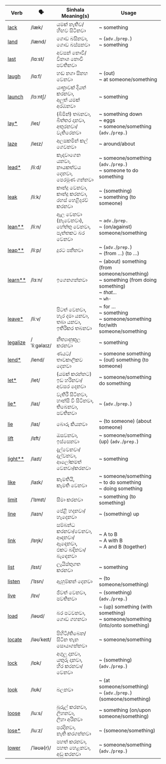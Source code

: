 | Verb      | 🗣️            | Sinhala Meaning(s)                          | Usage                                                        |
| --------- | ------------ | ------------------------------------------- | ------------------------------------------------------------------------ |
| <a href="/essential-verbs/l/examples#lack">lack</a>      | /læk/        | යමක් නැතිව/හිඟව සිටිනවා                            | ~ something                                                                    |
| <a href="/essential-verbs/l/examples#land">land</a>      | /lænd/       | ගොඩ බසිනවා,<br/>ගොඩ බස්සනවා                        | ~ (`adv.`/`prep.`)<br/>~ something                                                 |
| <a href="/essential-verbs/l/examples#last">last</a>      | /lɑːst/      | අවසන් නොවී/විනාශ නොවී පවතිනවා                        |                                                                          |
| <a href="/essential-verbs/l/examples#laugh">laugh</a>     | /lɑːf/       | හඬ නගා සිනහ වෙනවා                               | ~ (out)<br/>~ at someone/something                                                     |
| <a href="/essential-verbs/l/examples#launch">launch</a>    | /lɔːntʃ/     | යාත්‍රාවක් දියත් කරනවා,<br/>අලුත් යමක් අරඹනවා            | ~ something                                                                    |
| <a href="/essential-verbs/l/examples#lay">lay\*</a>     | /leɪ/        | (බිමින්) තබනවා,<br/>බිත්තර දානවා,<br/>අතුරනවා/වැතිරෙනවා        | ~ something down<br/>~ eggs<br/>~ someone/something (`adv.`/`prep.`)                             |
| <a href="/essential-verbs/l/examples#laze">laze</a>      | /leɪz/       | අලසකමින් කල් ගෙවනවා                              | ~ around/about                                                           |
| <a href="/essential-verbs/l/examples#lead">lead\*</a>    | /liːd/       | කැඳවාගෙන යනවා,<br/>නායකත්වය දෙනවා,<br/>පෙරමුණ ගන්නවා      | ~ someone/something (`adv.`/`prep.`)<br/>~ someone to do something                                 |
| <a href="/essential-verbs/l/examples#leak">leak</a>      | /liːk/       | කාන්දු වෙනවා,<br/>කාන්දු කරනවා,<br/>රහස් හෙළිදරව් කරනවා           | ~ (something)<br/>~ something (to someone)                                                   |
| <a href="/essential-verbs/l/examples#lean">lean\*\*</a>  | /liːn/       | ඇල වෙනවා (නැවෙනවා),<br/>හේත්තු වෙනවා,<br/>පැත්තකට බර වෙනවා  | ~ `adv.`/`prep.`<br/>~ (on/against) someone/something                                   |
| <a href="/essential-verbs/l/examples#leap">leap\*\*</a>  | /liːp/       | දුරට පනිනවා                                    | ~ (`adv.`/`prep.`)<br/>~ (from …) (to …)                                  |
| <a href="/essential-verbs/l/examples#learn">learn\*\*</a> | /lɜːn/       | ඉගෙනගන්නවා                                     | ~ (about) something (from someone/something)<br/>~ something (from doing something)<br/>~ *that...*<br/>~ `wh-` |
| <a href="/essential-verbs/l/examples#leave">leave\*</a>   | /liːv/       | පිටත් වෙනවා,<br/>හැර දමා යනවා,<br/>තබා යනවා,<br/>ඉතිරිකර තබනවා   | ~ for …<br/>~ something<br/>~ someone/something for/with someone/something                              |
| <a href="/essential-verbs/l/examples#legalize">legalize</a>  | /ˈliːɡəlaɪz/ | නීත්‍යානුකූල කරනවා                                 | ~ something                                                                    |
| <a href="/essential-verbs/l/examples#lend">lend\*</a>    | /lend/       | ණයට/තාවකාලිකව දෙනවා                              | ~ someone something<br/>~ (out) something (to someone)                                         |
| <a href="/essential-verbs/l/examples#let">let\*</a>     | /let/        | (යමක් කරන්නට) ඉඩ හරිනවා/අවසර දෙනවා                | ~ someone/something do something                                                          |
| <a href="/essential-verbs/l/examples#lie">lie\*</a>     | /laɪ/        | වැතිරී සිටිනවා,<br/>හාන්සි වී සිටිනවා,<br/>තිබෙනවා,<br/>පවතිනවා           | ~ (`adv.`/`prep.`)                                                           |
| <a href="/essential-verbs/l/examples#lie">lie</a>       | /laɪ/        | බොරු කියනවා                                     | ~ (to someone) (about someone)                                                     |
| <a href="/essential-verbs/l/examples#lift">lift</a>      | /lɪft/       | ඔසවනවා,<br/>ඉස්සෙනවා                             | ~ someone/something (up) (`adv.`/`prep.`)                                               |
| <a href="/essential-verbs/l/examples#light">light\*\*</a> | /laɪt/       | දැල්වෙනවා/දල්වනවා,<br/>ආලෝකමත් වෙනවා/කරනවා                 | ~ something                                                                    |
| <a href="/essential-verbs/l/examples#like">like</a>      | /laɪk/       | කැමතියි,<br/>කැමති වෙනවා                            | ~ someone/something<br/>~ to do something<br/>~ doing something                                 |
| <a href="/essential-verbs/l/examples#limit">limit</a>     | /ˈlɪmɪt/     | සීමා කරනවා                                     | ~ something (to something)                                                           |
| <a href="/essential-verbs/l/examples#line">line</a>      | /laɪn/       | පේළි හදනවා/හැදෙනවා                                | ~ (something) up                                                               |
| <a href="/essential-verbs/l/examples#link">link</a>      | /lɪŋk/       | සම්බන්ධ කරනවා/වෙනවා,<br/>ආඳනවා/ඈඳෙනවා,<br/>එකට බඳිනවා/බැඳෙනවා | ~ A to B<br/>~ A with B<br/>~ A and B (together)                               |
| <a href="/essential-verbs/l/examples#list">list</a>      | /lɪst/       | ලැයිස්තුගත කරනවා                                 | ~ something                                                                    |
| <a href="/essential-verbs/l/examples#listen">listen</a>    | /ˈlɪsn/      | ඇහුම්කන් දෙනවා                                   | ~ (to someone/something)                                                            |
| <a href="/essential-verbs/l/examples#live">live</a>      | /lɪv/        | ජීවත් වෙනවා,<br/>පවතිනවා                              | ~ (something) (`adv.`/`prep.`)                                                     |
| <a href="/essential-verbs/l/examples#load">load</a>      | /ləʊd/       | බර පටවනවා,<br/>ගොඩ ගහනවා                        | ~ (up) something (with something)<br/>~ someone/something (into/onto something)                          |
| <a href="/essential-verbs/l/examples#locate">locate</a>    | /ləʊˈkeɪt/   | පිහිටි/තිබෙන/සිටින තැන සොයාගන්නවා                       | ~ someone/something                                                                 |
| <a href="/essential-verbs/l/examples#lock">lock</a>      | /lɒk/        | අගුලු දානවා,<br/>යතුරු දානවා,<br/>හිර කරනවා/වෙනවා         | ~ (something) (`adv.`/`prep.`)                                                     |
| <a href="/essential-verbs/l/examples#look">look</a>      | /lʊk/        | බලනවා                                        | ~ (at someone/something)<br/>~ (`adv.`/`prep.`) (someone/something)                                |
| <a href="/essential-verbs/l/examples#loose">loose</a>     | /luːs/       | බුරුල් කරනවා,<br/>ලිහනවා,<br/>ලිහා අරිනවා                  | ~ something (on/upon someone/something)                                                   |
| <a href="/essential-verbs/l/examples#lose">lose\*</a>    | /luːz/       | පරදිනවා,<br/>නැති කරගන්නවා                         | ~ (someone/something)                                                               |
| <a href="/essential-verbs/l/examples#lower">lower</a>     | /ˈləʊə(r)/   | පහත් කරනවා,<br/>පහත හෙළනවා,<br/>අඩු කරනවා           | ~ someone/something (`adv.`/`prep.`)                                                     |